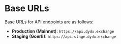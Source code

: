 # Base URLs

Base URLs for API endpoints are as follows:

* **Production (Mainnet)**: `https://api.dydx.exchange`
* **Staging (Goerli)**: `https://api.stage.dydx.exchange`